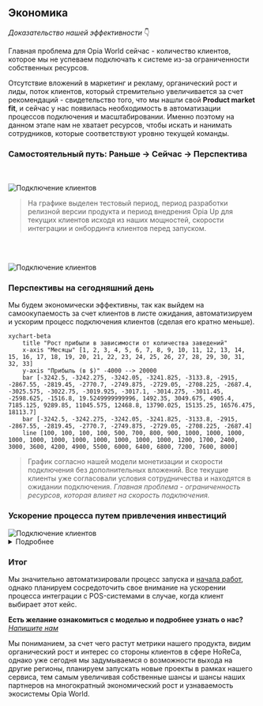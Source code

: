 
## Экономика

*Доказательство нашей эффективности* 👇

<Callout type="warning">
Главная проблема для Opia World сейчас - количество клиентов, которое мы не успеваем подключать к системе из-за ограниченности собственных ресурсов.
</Callout>

Отсутствие вложений в маркетинг и рекламу, органический рост и лиды, поток клиентов, который стремительно увеличивается за счет рекомендаций - свидетельство того, что мы нашли свой **Product market fit**, и сейчас у нас появилась необходимость в автоматизации процессов подключения и масштабировании. Именно поэтому на данном этапе нам не хватает ресурсов, чтобы искать и нанимать сотрудников, которые соответствуют уровню текущей команды.

### Самостоятельный путь: Раньше -> Сейчас -> Перспектива
<br></br>
<Image src="/graph.png" alt="Подключение клиентов" width={840} height={300} /> 

> На графике выделен тестовый период, период разработки релизной версии продукта и период внедрения Opia Up для текущих клиентов исходя из наших мощностей, скорости интеграции и онбординга клиентов перед запуском.

<br></br>

<Image src="/table.png" alt="Подключение клиентов" width={840} height={300} /> 

### Перспективы на сегодняшний день

<Callout type="default">
    Мы будем экономически эффективны, так как выйдем на самоокупаемость за счет клиентов в листе ожидания, автоматизируем и ускорим процесс подключения клиентов (сделая его кратно меньше).
</Callout>

```mermaid
xychart-beta
    title "Рост прибыли в зависимости от количества заведений"
    x-axis "Месяцы" [1, 2, 3, 4, 5, 6, 7, 8, 9, 10, 11, 12, 13, 14, 15, 16, 17, 18, 19, 20, 21, 22, 23, 24, 25, 26, 27, 28, 29, 30, 31, 32, 33]
    y-axis "Прибыль (в $)" -4000 --> 20000
    bar [-3242.5, -3242.275, -3242.05, -3241.825, -3133.8, -2915, -2867.55, -2819.45, -2770.7, -2749.875, -2729.05, -2708.225, -2687.4, -3025.575, -3022.75, -3019.925, -3017.1, -3014.275, -3011.45, -2598.625, -1516.8, 19.5249999999996, 1492.35, 3049.675, 4905.4, 7185.125, 9289.85, 11045.575, 12468.8, 13790.025, 15135.25, 16576.475, 18113.7]
    bar [-3242.5, -3242.275, -3242.05, -3241.825, -3133.8, -2915, -2867.55, -2819.45, -2770.7, -2749.875, -2729.05, -2708.225, -2687.4]
    line [100, 100, 100, 100, 500, 700, 800, 900, 1000, 1000, 1000, 1000, 1000, 1000, 1000, 1000, 1000, 1000, 1000, 1200, 1700, 2400, 3000, 3600, 4200, 4900, 5500, 6000, 6400, 6800, 7200, 7600, 8000]
```

> График согласно нашей модели монетизации и скорости подключения без дополнительных вложений. Все текущие клиенты уже согласовали условия сотрудничества и находятся в ожидании подключения. *Главная проблема - ограниченность ресурсов, которая влияет на скорость подключения.*

### Ускорение процесса путем привлечения инвестиций

<Image src="/connect.png" alt="Подключение клиентов" width={840} height={300} /> 

<details>
    <summary>Подробнее</summary>
    - **Кратно увеличить количество клиентов** за счет дополнительных продаж, возможности ускорения процесса подключение и интеграции в 3,5 - 4 раза. Тестирование новых способов продаж и донесение ценности до потенциальных клиентов. 
    - **Сократить скорость подключения клиента** за счет дополнительных часов разработки и обучения (интеграция с POS). Мы пониманием, что нам нужно делать и в какой момент времени.
    - **Увеличить конверсию клиентов, которые выберут Opia** за счет повышения узнаваемости бренда, роста активных участников и работы с текущим комьюнити. Данный показатель уже показывает стремительный органический рост от месяца к месяцу.
    - **Масштабировать продукт на другие рынки**. Проделанная работа с интеграциями в POS значительно ускорит этот процесс. Все текущие POS-системы в мире глобально ничем не отличаются либо являются дочерними компаниями тех систем, с которыми мы уже взаимодействуем.
</details>

### Итог

Мы значительно автоматизировали процесс запуска и [начала работ](/scaling#как-мы-планируем-масштабироваться), однако планируем сосредоточить свое внимание на ускорении процесса интеграции с POS-системами в случае, когда клиент выбирает этот кейс.

**Есть желание ознакомиться с моделью и подробнее узнать о нас?** <i><u><a href="mailto:x5@opia-world.com">Напишите нам</a></u></i>

<Callout type="default">
    Мы пониманием, за счет чего растут метрики нашего продукта, видим органический рост и интерес со стороны клиентов в сфере HoReCa, однако уже сегодня мы задумываемся о возможности выхода на другие регионы, планируем запускать новые проекты в рамках нашего сервиса, тем самым увеличивая собственные шансы и шансы наших партнеров на многократный экономический рост и узнаваемость экосистемы Opia World.
</Callout>
